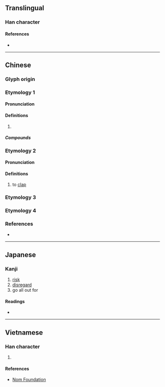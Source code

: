 {{also|抃|拼}}
{{character info}}
==Translingual==

===Han character===
{{Han char|rn=64|rad=手|as=05|sn=8|four=53040|canj=QIT|ids=⿰扌弁}}

====References====
* {{Han ref|kx=0426.090|dkj=11966|dj=0775.030|hdz=31862.030|uh=62DA|ud=25306|bh=A9E9|bd=43497}}

----

==Chinese==
{{zh-forms}}

===Glyph origin===
{{Han etym}}

===Etymology 1===

====Pronunciation====
{{zh-pron
|m=pīn,pàn
|c=pun3,pun2,pun1,ping1
|h=pfs=piang
|mn=piàⁿ
|oc=1+3
|cat=v
}}

====Definitions====
{{zh-hanzi}}

# {{zh-original|拼}}

=====Compounds=====
{{zh-der|力拚|拚鬥|拚棄|拚卻|拚捨|打拚|拚生盡死|拚絕|滿拚自盡|拚老命|拚命|血拚}}

===Etymology 2===

====Pronunciation====
{{zh-pron
|m=biàn
|mc=1
|oc=2
|cat=v
}}

====Definitions====
{{zh-hanzi}}

# to [[clap]]

===Etymology 3===
{{zh-see|翻|v}}

===Etymology 4===
{{zh-see|𡊄|v}}

===References===
* {{R:yue:mfccd}}

----

==Japanese==

===Kanji===
{{ja-kanji|grade=|rs=手05}}

# [[risk]]
# [[disregard]]
# go all out for

====Readings====
* {{ja-readings|on=[[へん]] (hen), [[べん]] (ben), [[ふん]] (fun)|kun=[[てをうつ]] (teoutsu)}}

----

==Vietnamese==

===Han character===
{{vi-hantu|[[biện]], [[phấn]]|rs=手05}}

# {{rfdef|vi|sort=手05}}

====References====
* [http://nomfoundation.org/common/nom_details.php?codepoint=62da Nom Foundation]